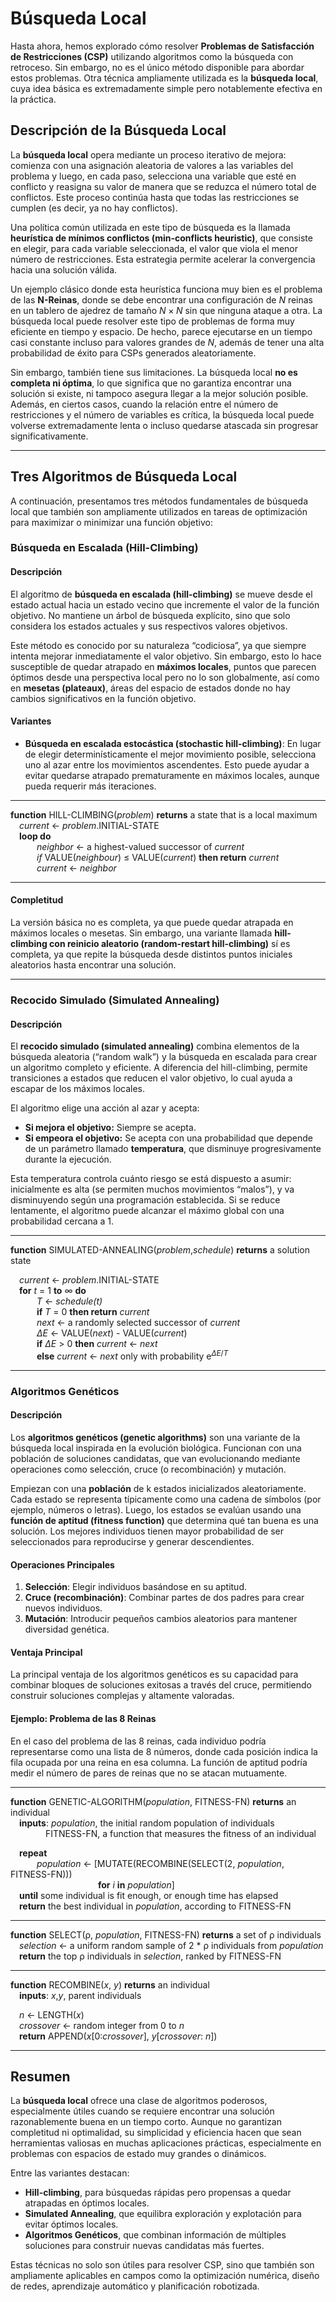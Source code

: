 # Búsqueda Local

Hasta ahora, hemos explorado cómo resolver **Problemas de Satisfacción de Restricciones (CSP)** utilizando algoritmos como la búsqueda con retroceso. Sin embargo, no es el único método disponible para abordar estos problemas. Otra técnica ampliamente utilizada es la **búsqueda local**, cuya idea básica es extremadamente simple pero notablemente efectiva en la práctica.

## Descripción de la Búsqueda Local

La **búsqueda local** opera mediante un proceso iterativo de mejora: comienza con una asignación aleatoria de valores a las variables del problema y luego, en cada paso, selecciona una variable que esté en conflicto y reasigna su valor de manera que se reduzca el número total de conflictos. Este proceso continúa hasta que todas las restricciones se cumplen (es decir, ya no hay conflictos).

Una política común utilizada en este tipo de búsqueda es la llamada **heurística de mínimos conflictos (min-conflicts heuristic)**, que consiste en elegir, para cada variable seleccionada, el valor que viola el menor número de restricciones. Esta estrategia permite acelerar la convergencia hacia una solución válida.

Un ejemplo clásico donde esta heurística funciona muy bien es el problema de las **N-Reinas**, donde se debe encontrar una configuración de $N$ reinas en un tablero de ajedrez de tamaño $N \times N$ sin que ninguna ataque a otra. La búsqueda local puede resolver este tipo de problemas de forma muy eficiente en tiempo y espacio. De hecho, parece ejecutarse en un tiempo casi constante incluso para valores grandes de $N$, además de tener una alta probabilidad de éxito para CSPs generados aleatoriamente.

Sin embargo, también tiene sus limitaciones. La búsqueda local **no es completa ni óptima**, lo que significa que no garantiza encontrar una solución si existe, ni tampoco asegura llegar a la mejor solución posible. Además, en ciertos casos, cuando la relación entre el número de restricciones y el número de variables es crítica, la búsqueda local puede volverse extremadamente lenta o incluso quedarse atascada sin progresar significativamente.

------------------------------------------------------------------------

## Tres Algoritmos de Búsqueda Local

A continuación, presentamos tres métodos fundamentales de búsqueda local que también son ampliamente utilizados en tareas de optimización para maximizar o minimizar una función objetivo:

### Búsqueda en Escalada (Hill-Climbing)

#### Descripción

El algoritmo de **búsqueda en escalada (hill-climbing)** se mueve desde el estado actual hacia un estado vecino que incremente el valor de la función objetivo. No mantiene un árbol de búsqueda explícito, sino que solo considera los estados actuales y sus respectivos valores objetivos.

Este método es conocido por su naturaleza "codiciosa", ya que siempre intenta mejorar inmediatamente el valor objetivo. Sin embargo, esto lo hace susceptible de quedar atrapado en **máximos locales**, puntos que parecen óptimos desde una perspectiva local pero no lo son globalmente, así como en **mesetas (plateaux)**, áreas del espacio de estados donde no hay cambios significativos en la función objetivo.

#### Variantes

-   **Búsqueda en escalada estocástica (stochastic hill-climbing)**: En lugar de elegir determinísticamente el mejor movimiento posible, selecciona uno al azar entre los movimientos ascendentes. Esto puede ayudar a evitar quedarse atrapado prematuramente en máximos locales, aunque pueda requerir más iteraciones.

----

__function__ HILL-CLIMBING(_problem_) __returns__ a state that is a local maximum  
&emsp;_current_ &larr; _problem_.INITIAL\-STATE  
&emsp;__loop do__  
&emsp;&emsp;&emsp;_neighbor_ &larr; a highest\-valued successor of _current_  
&emsp;&emsp;&emsp;_if_ VALUE(_neighbour_) &le; VALUE(_current_) __then return__ _current_  
&emsp;&emsp;&emsp;_current_ &larr; _neighbor_  

----

#### Completitud

La versión básica no es completa, ya que puede quedar atrapada en máximos locales o mesetas. Sin embargo, una variante llamada **hill-climbing con reinicio aleatorio (random-restart hill-climbing)** sí es completa, ya que repite la búsqueda desde distintos puntos iniciales aleatorios hasta encontrar una solución.

------------------------------------------------------------------------

### Recocido Simulado (Simulated Annealing)

#### Descripción

El **recocido simulado (simulated annealing)** combina elementos de la búsqueda aleatoria ("random walk") y la búsqueda en escalada para crear un algoritmo completo y eficiente. A diferencia del hill-climbing, permite transiciones a estados que reducen el valor objetivo, lo cual ayuda a escapar de los máximos locales.

El algoritmo elige una acción al azar y acepta:

 - **Si mejora el objetivo:** Siempre se acepta.
 - **Si empeora el objetivo:** Se acepta con una probabilidad que depende de un parámetro llamado **temperatura**, que disminuye progresivamente durante la ejecución.

Esta temperatura controla cuánto riesgo se está dispuesto a asumir: inicialmente es alta (se permiten muchos movimientos "malos"), y va disminuyendo según una programación establecida. Si se reduce lentamente, el algoritmo puede alcanzar el máximo global con una probabilidad cercana a 1.

----

__function__ SIMULATED-ANNEALING(_problem_,_schedule_) __returns__ a solution state  

&emsp;_current_ &larr; _problem_.INITIAL\-STATE  
&emsp;__for__ _t_ = 1 __to__ &infin;  __do__  
&emsp;&emsp;&emsp;_T_ &larr; _schedule(t)_  
&emsp;&emsp;&emsp;__if__ _T_ = 0 __then return__ _current_  
&emsp;&emsp;&emsp;_next_ &larr; a randomly selected successor of _current_  
&emsp;&emsp;&emsp;_&Delta;E_ &larr; VALUE(_next_) - VALUE(_current_)  
&emsp;&emsp;&emsp;__if__ _&Delta;E_ > 0 __then__ _current_ &larr; _next_  
&emsp;&emsp;&emsp;__else__ _current_ &larr; _next_ only with probability e<sup>_&Delta;E_/_T_</sup>

----

### Algoritmos Genéticos

#### Descripción

Los **algoritmos genéticos (genetic algorithms)** son una variante de la búsqueda local inspirada en la evolución biológica. Funcionan con una población de soluciones candidatas, que van evolucionando mediante operaciones como selección, cruce (o recombinación) y mutación.

Empiezan con una **población** de k estados inicializados aleatoriamente. Cada estado se representa típicamente como una cadena de símbolos (por ejemplo, números o letras). Luego, los estados se evalúan usando una **función de aptitud (fitness function)** que determina qué tan buena es una solución. Los mejores individuos tienen mayor probabilidad de ser seleccionados para reproducirse y generar descendientes.

#### Operaciones Principales

1.  **Selección**: Elegir individuos basándose en su aptitud.
2.  **Cruce (recombinación)**: Combinar partes de dos padres para crear nuevos individuos.
3.  **Mutación**: Introducir pequeños cambios aleatorios para mantener diversidad genética.

#### Ventaja Principal

La principal ventaja de los algoritmos genéticos es su capacidad para combinar bloques de soluciones exitosas a través del cruce, permitiendo construir soluciones complejas y altamente valoradas.

#### Ejemplo: Problema de las 8 Reinas

En el caso del problema de las 8 reinas, cada individuo podría representarse como una lista de 8 números, donde cada posición indica la fila ocupada por una reina en esa columna. La función de aptitud podría medir el número de pares de reinas que no se atacan mutuamente.

----

__function__ GENETIC-ALGORITHM(_population_, FITNESS\-FN) __returns__ an individual  
&emsp;__inputs__: _population_, the initial random population of individuals  
&emsp;&emsp;&emsp;&emsp;FITNESS\-FN, a function that measures the fitness of an individual  

&emsp;__repeat__  
&emsp;&emsp;&emsp;_population_ &larr; [MUTATE(RECOMBINE(SELECT(2, _population_, FITNESS\-FN)))  
&emsp;&emsp;&emsp;&emsp;&emsp;&emsp;&emsp;&emsp;&emsp;&emsp;__for__ _i_ __in__ _population_]  
&emsp;__until__ some individual is fit enough, or enough time has elapsed  
&emsp;__return__ the best individual in _population_, according to FITNESS\-FN  

----

__function__ SELECT(ρ, _population_, FITNESS\-FN) __returns__ a set of ρ individuals  
&emsp;_selection_ &larr; a uniform random sample of 2 * ρ individuals from _population_  
&emsp;__return__ the top ρ individuals in _selection_, ranked by FITNESS\-FN  

----

__function__ RECOMBINE(_x_, _y_) __returns__ an individual  
&emsp;__inputs__: _x_,_y_, parent individuals  
  
&emsp;_n_ &larr; LENGTH(_x_)  
&emsp;_crossover_ &larr; random integer from 0 to _n_  
&emsp;__return__ APPEND(_x_\[0:_crossover_\], _y_\[_crossover_: _n_\])  

----

## Resumen

La **búsqueda local** ofrece una clase de algoritmos poderosos, especialmente útiles cuando se requiere encontrar una solución razonablemente buena en un tiempo corto. Aunque no garantizan completitud ni optimalidad, su simplicidad y eficiencia hacen que sean herramientas valiosas en muchas aplicaciones prácticas, especialmente en problemas con espacios de estado muy grandes o dinámicos.

Entre las variantes destacan:

- **Hill-climbing**, para búsquedas rápidas pero propensas a quedar atrapadas en óptimos locales.
- **Simulated Annealing**, que equilibra exploración y explotación para evitar óptimos locales.
- **Algoritmos Genéticos**, que combinan información de múltiples soluciones para construir nuevas candidatas más fuertes.

Estas técnicas no solo son útiles para resolver CSP, sino que también son ampliamente aplicables en campos como la optimización numérica, diseño de redes, aprendizaje automático y planificación robotizada.